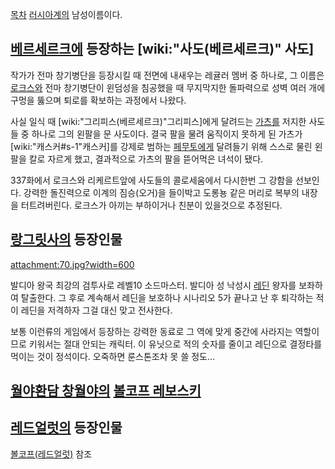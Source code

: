 [[목차]]
[[러시아]]계의 남성이름이다.

== [[베르세르크]]에 등장하는 [wiki:"사도(베르세르크)" 사도] ==
작가가 전마 창기병단을 등장시킬 때 전면에 내새우는 레귤러 멤버 중 하나로, 그 이름은 [[로크스]]와 전마 창기병단이 윈덤성을 침공했을 때 무지막지한 돌파력으로 성벽 여러 개에 구멍을 뚫으며 퇴로를 확보하는 과정에서 나왔다.

사실 일식 때 [wiki:"그리피스(베르세르크)"그리피스]에게 달려드는 [[가츠]]를 저지한 사도들 중 하나로 그의 왼팔을 문 사도이다. 결국 팔을 물려 움직이지 못하게 된 가츠가 [wiki:"캐스커#s-1"캐스커]를 강제로 범하는 [[페무토]]에게 달려들기 위해 스스로 물린 왼팔을 칼로 자르게 했고, 결과적으로 가츠의 팔을 뜯어먹은 녀석이 됐다.

337화에서 로크스와 리케르트앞에 사도들의 콜로세움에서 다시한번 그 강함을 선보인다. 
강력한 돌진력으로 이계의 짐승(오거)을 들이박고 도롱뇽 같은 머리로 복부의 내장을 터트려버린다.
로크스가 아끼는 부하이거나 친분이 있을것으로 추정된다.

== [[랑그릿사]]의 등장인물 ==
attachment:70.jpg?width=600

발디아 왕국 최강의 검투사로 레벨10 소드마스터. 발디아 성 낙성시 [[레딘]] 왕자를 보좌하여 탈출한다. 그 후로 계속해서 레딘을 보호하나 시나리오 5가 끝나고 난 후 퇴각하는 적이 레딘을 저격하자 그걸 대신 맞고 전사한다.

보통 이런류의 게임에서 등장하는 강력한 동료로 그 역에 맞게 중간에 사라지는 역할이므로 키워서는 절대 안되는 캐릭터. 이 유닛으로 적의 숫자를 줄이고 레딘으로 결정타를 먹이는 것이 정석이다. 오죽하면 룬스톤조차 못 쓸 정도...

== [[월야환담 창월야]]의 [[볼코프 레보스키]] ==
== [[레드얼럿]]의 등장인물 ==

[[볼코프(레드얼럿)]] 참조

